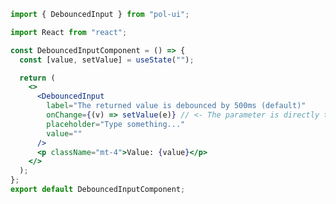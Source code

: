 ```jsx
import { DebouncedInput } from "pol-ui";

import React from "react";

const DebouncedInputComponent = () => {
  const [value, setValue] = useState("");

  return (
    <>
      <DebouncedInput
        label="The returned value is debounced by 500ms (default)"
        onChange={(v) => setValue(e)} // <- The parameter is directly the value
        placeholder="Type something..."
        value=""
      />
      <p className="mt-4">Value: {value}</p>
    </>
  );
};
export default DebouncedInputComponent;
```
